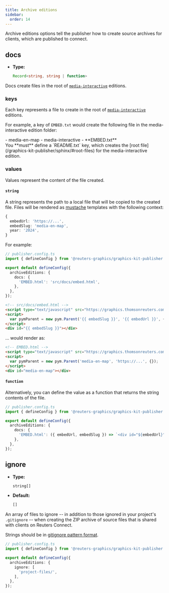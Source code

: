 ```yaml
---
title: Archive editions
sidebar:
  order: 14
---
```



Archive editions options tell the publisher how to create source archives for clients, which are published to connect.

## docs 
- **Type:** 
  ```typescript
  Record<string, string | function>
  ```

Docs create files in the root of [`media-interactive`](/graphics-kit-publisher/sphinx/#media-interactive-editions) editions.

### keys

Each key represents a file to create in the root of [`media-interactive`](/graphics-kit-publisher/sphinx/#media-interactive-editions) editions.

For example, a key of `EMBED.txt` would create the following file in the media-interactive edition folder:

<FileTree>
- media-en-map
  - media-interactive
    - **EMBED.txt**
</FileTree>

<Aside type="caution">
You **must** define a `README.txt` key, which creates the [root file](/graphics-kit-publisher/sphinx/#root-files) for the media-interactive edition.
</Aside>

### values

Values represent the content of the file created.

#### `string`

A string represents the path to a local file that will be copied to the created file. Files will be rendered as [mustache](https://github.com/janl/mustache.js) templates with the following context:

```typescript
{
  embedUrl: 'https://...',
  embedSlug: 'media-en-map',
  year: '2024',
}
```

For example:

```typescript
// publisher.config.ts
import { defineConfig } from '@reuters-graphics/graphics-kit-publisher';

export default defineConfig({
  archiveEditions: {
    docs: {
      'EMBED.html': 'src/docs/embed.html',
    },
  },
});
```

```html
<!-- src/docs/embed.html -->
<script type="text/javascript" src="https://graphics.thomsonreuters.com/cdn/pym.v1.min.js"></script>
<script>
  var pymParent = new pym.Parent('{{ embedSlug }}', '{{ embedUrl }}', {});
</script>
<div id="{{ embedSlug }}"></div>
```

... would render as:

```html
<!-- EMBED.html -->
<script type="text/javascript" src="https://graphics.thomsonreuters.com/cdn/pym.v1.min.js"></script>
<script>
  var pymParent = new pym.Parent('media-en-map', 'https://...', {});
</script>
<div id="media-en-map"></div>
```

#### `function`

Alternatively, you can define the value as a function that returns the string contents of the file.

```typescript
// publisher.config.ts
import { defineConfig } from '@reuters-graphics/graphics-kit-publisher';

export default defineConfig({
  archiveEditions: {
    docs: {
      'EMBED.html': ({ embedUrl, embedSlug }) => `<div id="${embedUrl}" data:embed="${embedUrl}"></div>`
    },
  },
});
```

## ignore

- **Type:** 
  ```typescript
  string[]
  ```
- **Default:**
  ```typescript
  []
  ```

An array of files to ignore -- in addition to those ignored in your project's `.gitignore` -- when creating the ZIP archive of source files that is shared with clients on Reuters Connect.

Strings should be in [gitignore pattern format](https://git-scm.com/docs/gitignore#_pattern_format).

```typescript
// publisher.config.ts
import { defineConfig } from '@reuters-graphics/graphics-kit-publisher';

export default defineConfig({
  archiveEditions: {
    ignore: [
      'project-files/',
    ],
  },
});
```

